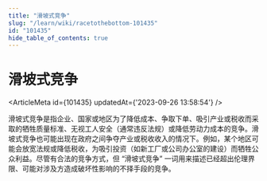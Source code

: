 ```yaml
---
title: "滑坡式竞争"
slug: "/learn/wiki/racetothebottom-101435"
id: "101435"
hide_table_of_contents: true
---
```



# 滑坡式竞争

<ArticleMeta id={101435} updatedAt={'2023-09-26 13:58:54'} />
<div className='border-solid border-b border-t-0 my-4 border-[var(--ifm-color-gray-300)]' />

滑坡式竞争是指企业、国家或地区为了降低成本、争取下单、吸引产业或税收而采取的牺牲质量标准、无视工人安全（通常违反法规）或降低劳动力成本的竞争。滑坡式竞争也可能出现在政府之间争夺产业或税收收入的情况下。例如，某个地区可能会放宽法规或降低税收，为吸引投资（如新工厂或公司办公室的建设）而牺牲公众利益。尽管有合法的竞争方式，但 “滑坡式竞争” 一词用来描述已经超出伦理界限、可能对涉及方造成破坏性影响的不择手段的竞争。
